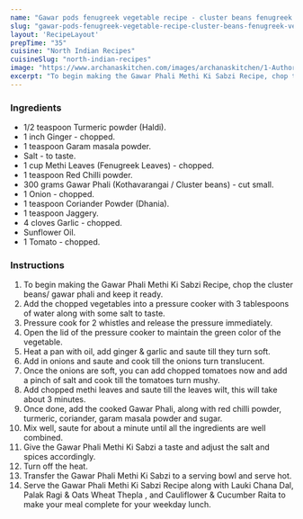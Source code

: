 ---
name: "Gawar pods fenugreek vegetable recipe - cluster beans fenugreek vegetable"
slug: "gawar-pods-fenugreek-vegetable-recipe-cluster-beans-fenugreek-vegetable"
layout: 'RecipeLayout'
prepTime: "35"
cuisine: "North Indian Recipes"
cuisineSlug: "north-indian-recipes"
image: "https://www.archanaskitchen.com/images/archanaskitchen/1-Author/sibyl-archanaskitchen.com/Gawar_Phali_Methi_Ki_Sabzi_Recipe_.jpg"
excerpt: "To begin making the Gawar Phali Methi Ki Sabzi Recipe, chop the cluster beans gawar phali and keep it ready"
---

### Ingredients

- 1/2 teaspoon Turmeric powder (Haldi).
- 1 inch Ginger - chopped.
- 1 teaspoon Garam masala powder.
- Salt - to taste.
- 1 cup Methi Leaves (Fenugreek Leaves) - chopped.
- 1 teaspoon Red Chilli powder.
- 300 grams Gawar Phali (Kothavarangai / Cluster beans) - cut small.
- 1 Onion - chopped.
- 1 teaspoon Coriander Powder (Dhania).
- 1 teaspoon Jaggery.
- 4 cloves Garlic - chopped.
- Sunflower Oil.
- 1 Tomato - chopped.

### Instructions

1. To begin making the Gawar Phali Methi Ki Sabzi Recipe, chop the cluster beans/ gawar phali and keep it ready.
1. Add the chopped vegetables into a pressure cooker with 3 tablespoons of water along with some salt to taste.
1. Pressure cook for 2 whistles and release the pressure immediately.
1. Open the lid of the pressure cooker to maintain the green color of the vegetable.
1. Heat a pan with oil, add ginger & garlic and saute till they turn soft.
1. Add in onions and saute and cook till the onions turn translucent.
1. Once the onions are soft, you can add chopped tomatoes now and add a pinch of salt and cook till the tomatoes turn mushy.
1. Add chopped methi leaves and saute till the leaves wilt, this will take about 3 minutes.
1. Once done, add the cooked Gawar Phali, along with red chilli powder, turmeric, coriander, garam masala powder and sugar.
1. Mix well, saute for about a minute until all the ingredients are well combined.
1. Give the Gawar Phali Methi Ki Sabzi a taste and adjust the salt and spices accordingly.
1.  Turn off the heat.
1. Transfer the Gawar Phali Methi Ki Sabzi to a serving bowl and serve hot.
1. Serve the Gawar Phali Methi Ki Sabzi Recipe along with Lauki Chana Dal, Palak Ragi & Oats Wheat Thepla , and Cauliflower & Cucumber Raita to make your meal complete for your weekday lunch.
